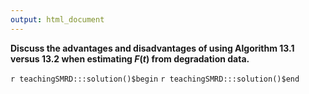 ```yaml
---
output: html_document
---
```


__Discuss the advantages and disadvantages of using Algorithm 13.1 versus 13.2 when estimating $F(t)$ from degradation data.__

`r teachingSMRD:::solution()$begin`
`r teachingSMRD:::solution()$end`
